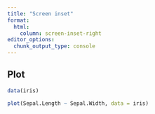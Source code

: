 ```yaml
---
title: "Screen inset"
format: 
  html:
    column: screen-inset-right
editor_options: 
  chunk_output_type: console
---
```


## Plot

```r
data(iris)

plot(Sepal.Length ~ Sepal.Width, data = iris)
```